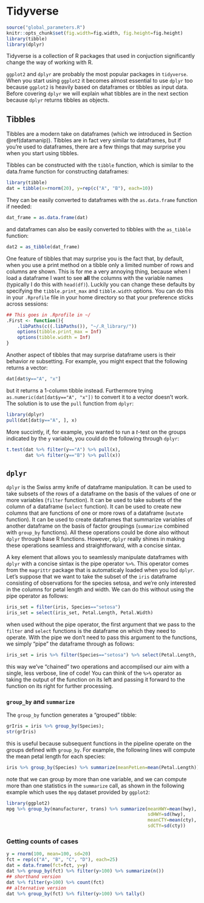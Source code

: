 # Tidyverse {#tidyverse}

```r
source("global_parameters.R")
knitr::opts_chunk$set(fig.width=fig.width, fig.height=fig.height)
library(tibble)
library(dplyr)
```

Tidyverse is a collection of R packages that used in conjuction significantly change the way of working with R.

`ggplot2` and `dplyr` are probably the most popular packages in `tidyverse`. When you start using `ggplot2` it becomes almost essential to use `dplyr` too because `ggplot2` is heavily based on dataframes or tibbles as input data. Before covering `dplyr` we will explain what tibbles are in the next section because `dplyr` returns tibbles as objects.

## Tibbles

Tibbles are a modern take on dataframes (which we introduced in Section \@ref(datamanip)). Tibbles are in fact very similar to dataframes, but if you're used to dataframes, there are a few things that may surprise you when you start using tibbles. 

Tibbles can be constructed with the `tibble` function, which is similar to the data.frame function for constructing dataframes:

```r
library(tibble)
dat = tibble(x=rnorm(20), y=rep(c("A", "B"), each=10))
```

They can be easily converted to dataframes with the `as.data.frame` function if needed:

```r
dat_frame = as.data.frame(dat)
```

and dataframes can also be easily converted to tibbles with the `as_tibble` function:

```r
dat2 = as_tibble(dat_frame)
```

One feature of tibbles that may surprise you is the fact that, by default, when you use a print method on a tibble only a limited number of rows and columns are shown. This is for me a very annoying thing, because when I load a dataframe I want to see **all** the columns with the variable names (typically I do this with `head(df)`). Luckily you can change these defaults by specifying the `tibble.print_max` and `tibble.width` options. You can do this in your `.Rprofile` file in your home directory so that your preference sticks across sessions:
```r
## This goes in .Rprofile in ~/
.First <- function(){
    .libPaths(c((.libPaths()), "~/.R_library/"))
    options(tibble.print_max = Inf)
    options(tibble.width = Inf)
}
```

Another aspect of tibbles that may surprise dataframe users is their behavior *re* subsetting. For example, you might expect that the following returns a vector:

```r
dat[dat$y=="A", "x"]
```

but it returns a 1-column tibble instead. Furthermore trying `as.numeric(dat[dat$y=="A", "x"])` to convert it to a vector doesn't work. The solution is to use the `pull` function from `dplyr`:

```r
library(dplyr)
pull(dat[dat$y=="A", ], x)
```

More succintly, if, for example, you wanted to run a $t$-test on the groups indicated by the `y` variable, you could do the following through `dplyr`:

```r
t.test(dat %>% filter(y=="A") %>% pull(x),
       dat %>% filter(y=="B") %>% pull(x))
```

## `dplyr`

`dplyr` is the Swiss army knife of dataframe manipulation. It can be used to take subsets of the rows of a dataframe on the basis of the values of one or more variables (`filter` function). It can be used to take subsets of the column of a dataframe (`select` function). It can be used to create new columns that are functions of one or more rows of a dataframe (`mutate` function). It can be used to create dataframes that summarize variables of another dataframe on the basis of factor groupings (`summarize` combined with `group_by` functions). All these operations could be done also without `dplyr` through base R functions. However, `dplyr` really shines in making these operations seamless and straightforward, with a concise sintax.

A key element that allows you to seamlessly manipulate dataframes with `dplyr` with a concise sintax is the pipe operator `%>%`. This operator comes from the `magrittr` package that is automaticaly loaded when you lod `dplyr`. Let's suppose that we want to take the subset of the `iris` dataframe consisting of observations for the species setosa, and we're only interested in the columns for petal length and width. We can do this without using the pipe operator as follows:
```r
iris_set = filter(iris, Species=="setosa")
iris_set = select(iris_set, Petal.Length, Petal.Width)
```

when used without the pipe operator, the first argument that we pass to the `filter` and `select` functions is the dataframe on which they need to operate. With the pipe we don't need to pass this argument to the functions, we simply "pipe" the dataframe through as follows:
```r
iris_set = iris %>% filter(Species=="setosa") %>% select(Petal.Length, Petal.Width)
```

this way we've "chained" two operations and accomplised our aim with a single, less verbose, line of code! You can think of the `%>%` operator as taking the output of the function on its left and passing it forward to the function on its right for further processing.

### `group_by` and `summarize`

The `group_by` function generates a "grouped" tibble:
```r
grIris = iris %>% group_by(Species);
str(grIris)
```

this is useful because subsequent functions in the pipeline operate on the groups defined with `group_by`. For example, the following lines will compute the mean petal length for each species:
```r
iris %>% group_by(Species) %>% summarize(meanPetLen=mean(Petal.Length))
```

note that we can group by more than one variable, and we can compute more than one statistics in the `summarize` call, as shown in the following example which uses the `mpg` dataset provided by `ggplot2`:
```r
library(ggplot2)
mpg %>% group_by(manufacturer, trans) %>% summarize(meanHWY=mean(hwy),
                                                    sdHWY=sd(hwy),
                                                    meanCTY=mean(cty),
                                                    sdCTY=sd(cty))
```

### Getting counts of cases

```r
y = rnorm(100, mean=100, sd=20)
fct = rep(c("A", "B", "C", "D"), each=25)
dat = data.frame(fct=fct, y=y)
dat %>% group_by(fct) %>% filter(y>100) %>% summarize(n())
## shorthand version
dat %>% filter(y>100) %>% count(fct)
## alternative version
dat %>% group_by(fct) %>% filter(y>100) %>% tally()
```
